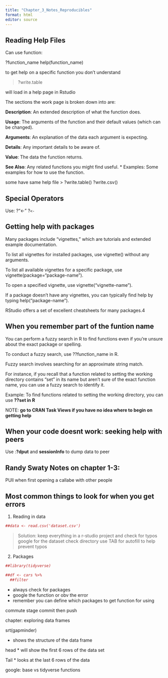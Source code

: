 ```yaml
---
title: "Chapter_3_Notes_Reproducibles"
format: html
editor: source
---
```


## Reading Help Files

Can use function:

?function_name help(function_name)

to get help on a specific function you don't understand

> ?write.table

will load in a help page in Rstudio

The sections the work page is broken down into are:

**Description**: An extended description of what the function does.

**Usage**: The arguments of the function and their default values (which can be changed).

**Arguments**: An explanation of the data each argument is expecting.

**Details**: Any important details to be aware of.

**Value**: The data the function returns.

**See Also**: Any related functions you might find useful. \* Examples: Some examples for how to use the function.

some have same help file \> ?write.table() ?write.csv()

## Special Operators

Use: ?"\<-" ?`<-`

## Getting help with packages

Many packages include "vignettes," which are tutorials and extended example documentation.

To list all vignettes for installed packages, use vignette() without any arguments.

To list all available vignettes for a specific package, use vignette(package="package-name").

To open a specified vignette, use vignette("vignette-name").

If a package doesn’t have any vignettes, you can typically find help by typing help("package-name").

RStudio offers a set of excellent cheatsheets for many packages.4

## When you remember part of the funtion name

You can perform a fuzzy search in R to find functions even if you're unsure about the exact package or spelling.

To conduct a fuzzy search, use ??function_name in R.

Fuzzy search involves searching for an approximate string match.

For instance, if you recall that a function related to setting the working directory contains "set" in its name but aren't sure of the exact function name, you can use a fuzzy search to identify it.

Example: To find functions related to setting the working directory, you can use **??set in R**

NOTE: **go to CRAN Task Views if you have no idea where to begin on getting help**

## When your code doesnt work: seeking help with peers

Use :**?dput** and **sessionInfo** to dump data to peer

## Randy Swaty Notes on chapter 1-3:

PUll when first opening a callabe with other people

## Most common things to look for when you get errors

1.  Reading in data

```r
##data <- read.csv('dataset.csv')
```

> Solution: keep everything in a r-studio project and check for typos google for the dataset check directory use TAB for autofill to help prevent typos

2.  Packages

```r
##library(tidyverse)

##df <- cars %>%
  ##filter
```

-   always check for packages
-   google the function or obv the error
-   remember you can define which packages to get function for using

commute stage commit then push

chapter: exploring data frames

srt(gapminder)

-   shows the structure of the data frame

head \* will show the first 6 rows of the data set

Tail \* looks at the last 6 rows of the data

google: base vs tidyverse functions
